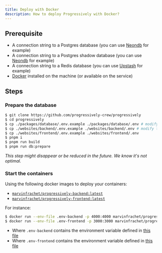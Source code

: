 ```yaml
---
title: Deploy with Docker
description: How to deploy Progressively with Docker?
---
```


## Prerequisite

- A connection string to a Postgres database (you can use [Neondb](https://neon.tech/) for example)
- A connection string to a Postgres shadow database (you can use [Neondb](https://neon.tech/) for example)
- A connection string to a Redis database (you can use [Upstash](https://upstash.com/) for example)
- [Docker](https://www.docker.com/) installed on the machine (or available on the service)

## Steps

### Prepare the database

```sh
$ git clone https://github.com/progressively-crew/progressively
$ cd progressively
$ cp ./packages/database/.env.example ./packages/database/.env # modify the .env file with the connection string to postgres
$ cp ./websites/backend/.env.example ./websites/backend/.env # modify the .env file with the connection string to postgres & Redis
$ cp ./websites/frontend/.env.example ./websites/frontend/.env
$ pnpm i
$ pnpm run build
$ pnpm run db:prepare
```

_This step might disappear or be reduced in the future. We know it's not optimal._


### Start the containers

Using the following docker images to deploy your containers: 

- [`marvinfrachet/progressively-backend:latest`](https://hub.docker.com/repository/docker/marvinfrachet/progressively-backend/general)
- [`marvinfrachet/progressively-frontend:latest`](https://hub.docker.com/repository/docker/marvinfrachet/progressively-frontend/general)

For instance:

```sh
$ docker run --env-file .env-backend -p 4000:4000 marvinfrachet/progressively-backend:latest
$ docker run --env-file .env-frontend -p 3000:3000 marvinfrachet/progressively-frontend:latest
```

- Where `.env-backend` contains the environment variable defined in [this file](https://github.com/progressively-crew/progressively/blob/master/websites/backend/.env.example) 
- Where `.env-frontend` contains the environment variable defined in [this file](https://github.com/progressively-crew/progressively/blob/master/websites/frontend/.env.example) 
